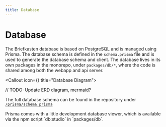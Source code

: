 ```yaml
---
title: Database
---
```



# Database

The Briefkasten database is based on PostgreSQL and is managed using Prisma. The database schema is defined in the `schema.prisma` file and is used to generate the database schema and client. The database lives in its own packages in the monorepo, under `packages/db/*`, where the code is shared among both the webapp and api server.

<Callout icon={<Database size={24} />} title="Database Diagram">

// TODO: Update ERD diagram, mermaid?

The full database schema can be found in the repository under [`/prisma/schema.prisma`](https://github.com/ndom91/briefkasten/blob/main/prisma/schema.prisma)

</Callout>

<Callout>
  Prisma comes with a little development database viewer, which is available via
  the npm script `db:studio` in `packages/db`.
</Callout>
